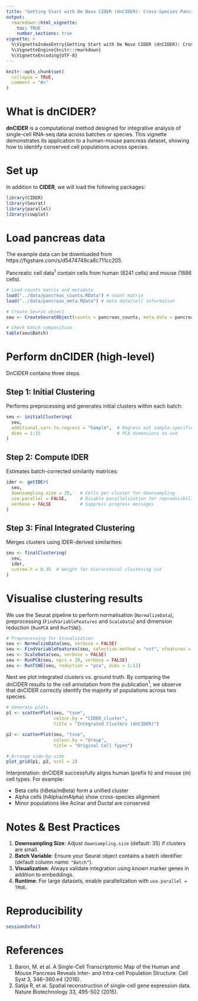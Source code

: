 ```yaml
---
title: "Getting Start with De Novo CIDER (dnCIDER): Cross-Species Pancreas Integration"
output: 
  rmarkdown::html_vignette:
    toc: TRUE
    number_sections: true
vignette: >
  %\VignetteIndexEntry{Getting Start with De Novo CIDER (dnCIDER): Cross-Species Pancreas Integration"}
  %\VignetteEngine{knitr::rmarkdown}
  %\VignetteEncoding{UTF-8}
---
```


```r
knitr::opts_chunk$set(
  collapse = TRUE,
  comment = "#>"
)
```


# What is dnCIDER?

**dnCIDER** is a computational method designed for integrative analysis of single-cell RNA-seq data across batches or species. This vignette demonstrates its application to a human-mouse pancreas dataset, showing how to identify conserved cell populations across species.

# Set up

In addition to **CIDER**, we will load the following packages:

```r
library(CIDER)
library(Seurat)
library(parallel)
library(cowplot)
```

# Load pancreas data

The example data can be downloaded from https://figshare.com/s/d5474749ca8c711cc205. 

Pancreatic cell data$^1$ contain cells from human (8241 cells) and mouse (1886 cells).

```r
# Load counts matrix and metadata
load("../data/pancreas_counts.RData") # count matrix
load("../data/pancreas_meta.RData") # meta data/cell information

# Create Seurat object
seu <- CreateSeuratObject(counts = pancreas_counts, meta.data = pancreas_meta)

# Check batch composition
table(seu$Batch)
```

# Perform dnCIDER (high-level)

DnCIDER contains three steps. 

## Step 1: Initial Clustering

Performs preprocessing and generates initial clusters within each batch:

```r
seu <- initialClustering(
  seu,
  additional.vars.to.regress = "Sample",  # Regress out sample-specific effects
  dims = 1:15                             # PCA dimensions to use
)
```

## Step 2: Compute IDER

Estimates batch-corrected similarity matrices:

```r
ider <- getIDEr(
  seu,
  downsampling.size = 35,   # Cells per cluster for downsampling
  use.parallel = FALSE,     # Disable parallelization for reproducibility
  verbose = FALSE           # Suppress progress messages
)
```

## Step 3: Final Integrated Clustering

Merges clusters using IDER-derived similarities:

```r
seu <- finalClustering(
  seu,
  ider,
  cutree.h = 0.35  # Height for hierarchical clustering cut
)
```

# Visualise clustering results

We use the Seurat pipeline to perform normalisation (`NormalizeData`), preprocessing (`FindVariableFeatures` and `ScaleData`) and dimension reduction (`RunPCA` and `RunTSNE`).

```r
# Preprocessing for Visualization
seu <- NormalizeData(seu, verbose = FALSE)
seu <- FindVariableFeatures(seu, selection.method = "vst", nfeatures = 2000, verbose = FALSE)
seu <- ScaleData(seu, verbose = FALSE)
seu <- RunPCA(seu, npcs = 20, verbose = FALSE)
seu <- RunTSNE(seu, reduction = "pca", dims = 1:12)
```

Next we plot integrated clusters vs. ground truth. By comparing the dnCIDER results to the cell annotation from the publication$^1$, we observe that dnCIDER correctly identify the majority of populations across two species.

```r
# Generate plots
p1 <- scatterPlot(seu, "tsne", 
                  colour.by = "CIDER_cluster", 
                  title = "Integrated Clusters (dnCIDER)")

p2 <- scatterPlot(seu, "tsne", 
                  colour.by = "Group", 
                  title = "Original Cell Types")

# Arrange side-by-side
plot_grid(p1, p2, ncol = 2)
```

Interpretation: dnCIDER successfully aligns human (prefix h) and mouse (m) cell types. For example:

* Beta cells (hBeta/mBeta) form a unified cluster
* Alpha cells (hAlpha/mAlpha) show cross-species alignment
* Minor populations like Acinar and Ductal are conserved

# Notes & Best Practices

1. **Downsampling Size**: Adjust `downsampling.size` (default: 35) if clusters are small.
1. **Batch Variable**: Ensure your Seurat object contains a batch identifier (default column name: `"Batch"`).
1. **Visualization**: Always validate integration using known marker genes in addition to embeddings.
1. **Runtime**: For large datasets, enable parallelization with `use.parallel = TRUE`.

# Reproducibility

```r
sessionInfo()
```

# References

1. Baron, M. et al. A Single-Cell Transcriptomic Map of the Human and Mouse Pancreas Reveals Inter- and Intra-cell Population Structure. Cell Syst 3, 346–360.e4 (2016).
2. Satija R, et al. Spatial reconstruction of single-cell gene expression data. Nature Biotechnology 33, 495-502 (2015). 

